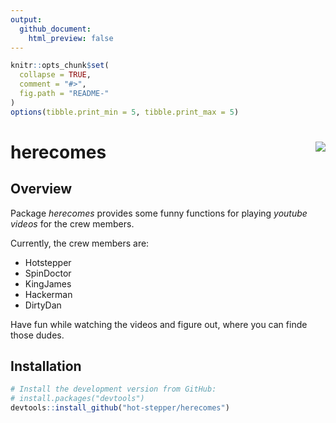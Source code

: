 ```yaml
---
output:
  github_document:
    html_preview: false
---
```


<!-- README.md is generated from README.Rmd. Please edit that file -->

```r
knitr::opts_chunk$set(
  collapse = TRUE,
  comment = "#>",
  fig.path = "README-"
)
options(tibble.print_min = 5, tibble.print_max = 5)
```


# herecomes <img src="man/figures/herecomes_logo.png" align="right" />


## Overview

Package _herecomes_ provides some funny functions for playing _youtube videos_ for 
the crew members.

Currently, the crew members are:

* Hotstepper
* SpinDoctor
* KingJames 
* Hackerman 
* DirtyDan

Have fun while watching the videos and figure out, where you can finde those dudes. 


## Installation

```r
# Install the development version from GitHub:
# install.packages("devtools")
devtools::install_github("hot-stepper/herecomes")
```


